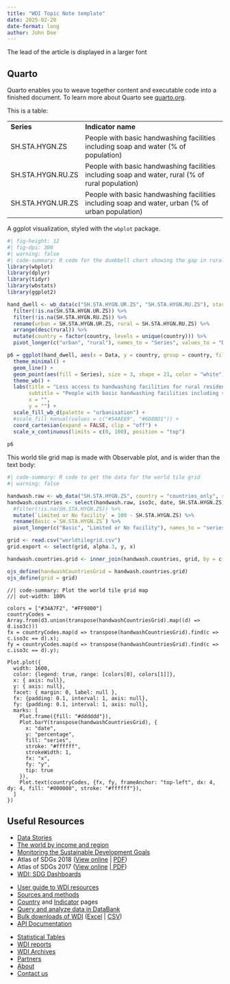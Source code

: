 ```yaml
---
title: "WDI Topic Note template"
date: 2025-02-20
date-format: long
author: John Doe
---
```


:::::: grid
::: {.g-col-lg-2 .g-col-md-1 .g-col-sm-0 .g-col-0}
:::

::: {.g-col-lg-8 .g-col-md-10 .g-col-sm-12 .g-col-12}

::: lead
The lead of the article is displayed in a larger font
:::

## Quarto

Quarto enables you to weave together content and executable code into a finished document. To learn more about Quarto see [quarto.org](https://quarto.org).

This is a table:

|  |  |
|----------------|--------------------------------------------------------|
| **Series** | **Indicator name** |
| SH.STA.HYGN.ZS | People with basic handwashing facilities including soap and water (% of population) |
| SH.STA.HYGN.RU.ZS | People with basic handwashing facilities including soap and water, rural (% of rural population) |
| SH.STA.HYGN.UR.ZS | People with basic handwashing facilities including soap and water, urban (% of urban population) |

A ggplot visualization, styled with the `wbplot` package.

```r
#| fig-height: 12
#| fig-dpi: 300
#| warning: false
#| code-summary: R code for the dumbbell chart showing the gap in rural vs urban access to handwashing facilities
library(wbplot)
library(dplyr)
library(tidyr)
library(wbstats)
library(ggplot2)

hand_dwell <- wb_data(c("SH.STA.HYGN.UR.ZS", "SH.STA.HYGN.RU.ZS"), start_date = 2022, end_date = 2022) %>% 
  filter(!is.na(SH.STA.HYGN.UR.ZS)) %>% 
  filter(!is.na(SH.STA.HYGN.RU.ZS)) %>% 
  rename(urban = SH.STA.HYGN.UR.ZS, rural = SH.STA.HYGN.RU.ZS) %>% 
  arrange(desc(rural)) %>% 
  mutate(country = factor(country, levels = unique(country))) %>% 
  pivot_longer(c("urban", "rural"), names_to = "Series", values_to = "Data")

p6 = ggplot(hand_dwell, aes(x = Data, y = country, group = country, fill = Series)) +
  theme_minimal() +
  geom_line() +
  geom_point(aes(fill = Series), size = 3, shape = 21, color = "white") +
  theme_wb() +
  labs(title = "Less access to handwashing facilities for rural residents",
       subtitle = "People with basic handwashing facilities including soap and water (% of population, 2022)",
       x = "",
       y = "") +
  scale_fill_wb_d(palette = "urbanisation") +
  #scale_fill_manual(values = c("#54AE89", "#6D88D1")) +
  coord_cartesian(expand = FALSE, clip = "off") +
  scale_x_continuous(limits = c(0, 100), position = "top")
  
p6
```

:::

::: {.g-col-lg-1 .g-col-md-1 .g-col-sm-0 .g-col-0}
:::
::::::

::: {.wide}
This world tile grid map is made with Observable plot, and is wider than the text body:

```r
#| code-summary: R code to get the data for the world tile grid
#| warning: false

handwash.raw <- wb_data("SH.STA.HYGN.ZS", country = "countries_only", start_date = 2017, end_date = 2022)
handwash.countries <- select(handwash.raw, iso3c, date, SH.STA.HYGN.ZS) %>%
  #filter(!is.na(SH.STA.HYGN.ZS)) %>%
  mutate(`Limited or No facility` = 100 - SH.STA.HYGN.ZS) %>% 
  rename(Basic =`SH.STA.HYGN.ZS`) %>% 
  pivot_longer(c("Basic", "Limited or No facility"), names_to = "series", values_to = "percentage")

grid <- read.csv("worldtilegrid.csv")
grid.export <- select(grid, alpha.3, y, x)

handwash.countries.grid <- inner_join(handwash.countries, grid, by = c("iso3c" = "alpha.3"))

ojs_define(handwashCountriesGrid = handwash.countries.grid)
ojs_define(grid = grid)
```

```ojs
//| code-summary: Plot the world tile grid map
//| out-width: 100%

colors = ["#34A7F2", "#FF9800"]
countryCodes = Array.from(d3.union(transpose(handwashCountriesGrid).map((d) => d.iso3c)))
fx = countryCodes.map(d => transpose(handwashCountriesGrid).find(c => c.iso3c == d).x);
fy = countryCodes.map(d => transpose(handwashCountriesGrid).find(c => c.iso3c == d).y);

Plot.plot({
  width: 1600,
  color: {legend: true, range: [colors[0], colors[1]]},
  x: { axis: null},
  y: { axis: null},
  facet: { margin: 0, label: null },
  fx: {padding: 0.1, interval: 1, axis: null},
  fy: {padding: 0.1, interval: 1, axis: null},
  marks: [
    Plot.frame({fill: "#dddddd"}),
    Plot.barY(transpose(handwashCountriesGrid), {
      x: "date",
      y: "percentage",
      fill: "series",
      stroke: "#ffffff",
      strokeWidth: 1,
      fx: "x",
      fy: "y",
      tip: true
    }),
    Plot.text(countryCodes, {fx, fy, frameAnchor: "top-left", dx: 4, dy: 4, fill: "#000000", stroke: "#ffffff"}),
  ]
})
```
:::


```{=html}
<div class="secondary-links">
  <div class="secondary-links-container">
      <div class="secondary-links-title">
        <h2>Useful Resources</h2>
      </div>
      <div class="grid">
        <div class="g-col-lg-4 g-col-md-4 g-col-sm-12">
          <ul>
            <li><a href="/world-development-indicators/stories.html">Data Stories</a></li>
            <li><a href="/world-development-indicators/the-world-by-income-and-region.html">The world by income and region</a></li>
            <li><a href="/world-development-indicators/wdi-and-the-sustainable-development-goals.html">Monitoring the Sustainable Development Goals</a></li>
            <li>Atlas of SDGs 2018 (<a href="http://datatopics.worldbank.org/sdgatlas/">View online</a> | <a href="https://openknowledge.worldbank.org/handle/10986/29788">PDF</a>)</li>
            <li>Atlas of SDGs 2017 (<a href="http://datatopics.worldbank.org/sdgatlas/archive/2017">View online</a> |<a href="https://openknowledge.worldbank.org/handle/10986/26306"> PDF</a>)</li>
            <li><a href="http://datatopics.worldbank.org/sdgs">WDI: SDG Dashboards</a></li>
          </ul>
        </div>
        <div class="g-col-lg-4 g-col-md-4 g-col-sm-12 center-left-border">
          <ul>
            <li><a href="/world-development-indicators/user-guide.html">User guide to WDI resources</a></li>
            <li><a href="/world-development-indicators/sources-and-methods.html">Sources and methods</a></li>
            <li><a href="https://data.worldbank.org/country">Country</a> and <a href="https://data.worldbank.org/indicator">Indicator</a> pages</li>
            <li><a href="http://databank.worldbank.org/wdi">Query and analyze data in DataBank</a></li>
            <li><a href="https://data.worldbank.org/data-catalog/world-development-indicators">Bulk downloads of WDI</a> (<a href="http://databank.worldbank.org/data/download/WDI_excel.zip">Excel</a> | <a href="http://databank.worldbank.org/data/download/WDI_csv.zip">CSV</a>)</li>
            <li><a href="https://datahelpdesk.worldbank.org/knowledgebase/articles/889386">API Documentation</a></li>
          </ul>
        </div>
        <div class="g-col-lg-4 g-col-md-4 g-col-sm-12 center-left-border">
          <ul>
            <li><a href="http://wdi.worldbank.org/tables">Statistical Tables</a></li>
            <li><a href="/world-development-indicators/world-development-indicators-reports.html">WDI reports</a></li>
            <li><a href="/world-development-indicators/wdi-archives.html">WDI Archives</a></li>
            <li><a href="/world-development-indicators/partners.html">Partners</a></li>
            <li><a href="/world-development-indicators/about-world-development-indicators.html">About</a></li>
            <li><a href="mailto:data@worldbank.org?Subject=WDI%20Website%20Query" target="_top">Contact us</a></li>
          </ul>
        </div>
      </div>
    </div>
</div>
```
